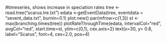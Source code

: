 #timeseries, shows increase in speciation rates
tree <-read.tree("scarus.tre.txt")
edata <-getEventData(tree, eventdata = "sevent_data.txt", burnin=0.1)
plot.new()
par(mfrow=c(1,3))
st <- max(branching.times(tree))
plotRateThroughTime(edata, intervalCol="red", avgCol="red", start.time=st, ylim=c(0,1), cex.axis=2)
text(x=30, y= 0.8, label="Scarus", font=4, cex=2.0, pos=4)
